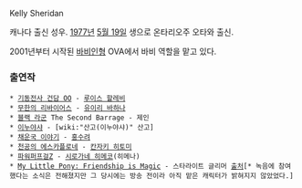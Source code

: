 Kelly Sheridan

캐나다 출신 성우. [[1977년]] [[5월 19일]] 생으로 온타리오주 오타와 출신.

2001년부터 시작된 [[바비인형]] OVA에서 바비 역할을 맡고 있다.

=== 출연작 ===
 * [[기동전사 건담 OO]] - [[루이스 할레비]]
 * [[무한의 리바이어스]] - [[유이리 바하나]]
 * [[블랙 라군]] The Second Barrage - 제인
 * [[이누야샤]] - [wiki:"산고(이누야샤)" 산고]
 * [[채운국 이야기]] - [[홍수려]]
 * [[천공의 에스카플로네]] - [[칸자키 히토미]]
 * [[파워퍼프걸Z]] - [[시로가네 히메코]](히메나)
 * [[My Little Pony: Friendship is Magic]] - 스타라이트 글리머 [https://twitter.com/PeterKelamis/status/494872510241177600 출처][* 녹음에 참여했다는 소식은 전해졌지만 그 당시에는 방송 전이라 아직 맡은 캐릭터가 밝혀지지 않았었다.]

